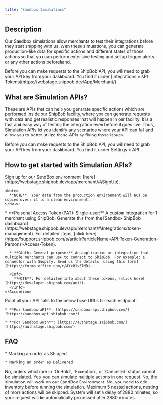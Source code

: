 ```yaml
---
title: "Sandbox Simulations"
---
```


## Description

Our Sandbox simulations allow merchants to test their integrations before they start shipping with us. With these simulations, you can generate production-like data for specific actions and different states of those actions so that you can perform extensive testing and set up trigger alerts or any other actions beforehand.

<Tip>
  Before you can make requests to the ShipBob API, you will need to grab your API key from your dashboard. You find it under [Integrations » API Tokens](https://webstage.shipbob.dev/App/Merchant/)
</Tip>

## What are Simulation APIs?

These are APIs that can help you generate specific actions which are performed inside our ShipBob facility, where you can generate requests with data and get realistic responses that will happen in our facility. It is a fast and easy way of testing the integration even before it goes live. Thus, Simulation APIs let you identify any scenarios where your API can fail and allow you to better utilize these APIs by fixing those issues.

Before you can make requests to the ShipBob API, you will need to grab your API key from your dashboard. You find it under Settings » API .

## How to get started with Simulation APIs?

<Steps>
  <Step title="Sign up for a sandbox account">
    Sign up for our SandBox environment, [here](https://webstage.shipbob.dev/app/merchant/#/SignUp).

    <Note>
      **NOTE**: Your data from the production environment will NOT be copied over; it is a clean environment.
    </Note>
  </Step>

  <Step title="Generate your API access token">
    <Accordion title="Choose which type of token you want to use." defaultOpen={false}>
      * **Personal Access Token (PAT): Single-user:** A custom integration for 1 merchant using ShipBob. Generate this from the [Sandbox ShipBob dashboard](https://webstage.shipbob.dev/app/merchant/#/Integrations/token-management). For detailed steps, [click here](https://support.shipbob.com/s/article?articleName=API-Token-Generation-Personal-Access-Token).

      * **OAuth: General purpose:** An application or integration that multiple merchants can use to connect to ShipBob. For example: a connector with Shopify. Send us the details [using this form](https://forms.office.com/r/AYx81v67MD).

      <Info>
        **NOTE**: For detailed info about these tokens, [click here](https://developer.shipbob.com/auth).
      </Info>
    </Accordion>
  </Step>

  <Step title="Point your API calls to the base URLs">
    Point all your API calls to the below base URLs for each endpoint:

    * **For Sandbox API**: [https://sandbox-api.shipbob.com/](https://sandbox-api.shipbob.com/)

    * **For Sandbox Auth**: [https://authstage.shipbob.com/](https://authstage.shipbob.com/)
  </Step>
</Steps>

## FAQ

<AccordionGroup>
  <Accordion title="What all statuses can I simulate for an order?">
    * Marking an order as Shipped

    * Marking an order as Delivered
  </Accordion>

  <Accordion title="Can I simulate an order in any state?">
    No, orders which are in `OnHold`, `Exception`, or `Cancelled` status cannot be simulated.
  </Accordion>

  <Accordion title="Can I simulate multiple actions?">
    Yes, you can simulate multiple actions in one request.
  </Accordion>

  <Accordion title="Can I simulate a production environment?">
    No, the simulation will work on our SandBox Environment.
  </Accordion>

  <Accordion title="Can I simulate the Shipped/Delivered status if I do not have inventory?" defaultOpen={false}>
    No, you need to add inventory before running the simulation.
  </Accordion>

  <Accordion title="What is the maximum level of nesting of Actions for a simulation?" defaultOpen={false}>
    Maximum 5 nested actions, nesting of more actions will be skipped.
  </Accordion>

  <Accordion title="What happens if I pass a delay of more than 2 days (2880 minutes)?" defaultOpen={false}>
    System will set a delay of 2880 minutes, so your request will be automatically processed after 2880 minutes.
  </Accordion>
</AccordionGroup>